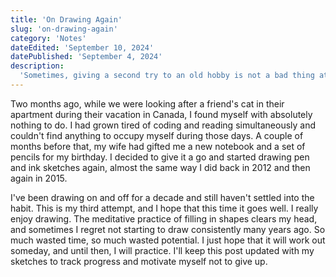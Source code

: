 ```yaml
---
title: 'On Drawing Again'
slug: 'on-drawing-again'
category: 'Notes'
dateEdited: 'September 10, 2024'
datePublished: 'September 4, 2024'
description:
  'Sometimes, giving a second try to an old hobby is not a bad thing at all.'
---
```


Two months ago, while we were looking after a friend's cat in their apartment
during their vacation in Canada, I found myself with absolutely nothing to do. I
had grown tired of coding and reading simultaneously and couldn't find anything
to occupy myself during those days. A couple of months before that, my wife had
gifted me a new notebook and a set of pencils for my birthday. I decided to give
it a go and started drawing pen and ink sketches again, almost the same way I
did back in 2012 and then again in 2015.

I've been drawing on and off for a decade and still haven't settled into the
habit. This is my third attempt, and I hope that this time it goes well. I
really enjoy drawing. The meditative practice of filling in shapes clears my
head, and sometimes I regret not starting to draw consistently many years ago.
So much wasted time, so much wasted potential. I just hope that it will work out
someday, and until then, I will practice. I'll keep this post updated with my
sketches to track progress and motivate myself not to give up.

<EmbedImage
  src="posts/on-drawing-again/fragments-3.jpg"
  alt="Fragments III"
  caption="Fragments III"
  layout="left"
/>

<EmbedImage
  src="posts/on-drawing-again/fragments-1.jpg"
  alt="Fragments II"
  caption="Fragments II"
  layout="right"
/>

<EmbedImage
  src="posts/on-drawing-again/fragments-2.jpg"
  alt="Fragments I"
  caption="Fragments I"
  layout="wide"
/>

<EmbedImage
  src="posts/on-drawing-again/huge-tree-sketch.jpg"
  alt="A huge tree"
  caption="A huge tree"
  layout="left"
/>

<EmbedImage
  src="posts/on-drawing-again/sheep-sketch.jpg"
  alt="Sheep"
  caption="Sheep"
  layout="right"
/>

<EmbedImage
  src="posts/on-drawing-again/trees-sketch.jpg"
  alt="Forest sketches"
  caption="Forest sketches"
  layout="left"
/>

<EmbedImage
  src="posts/on-drawing-again/river-sketch.jpg"
  alt="River"
  caption="River"
  layout="right"
/>

